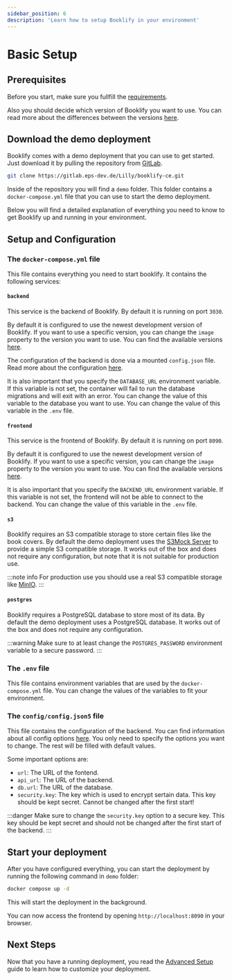 ```yaml
---
sidebar_position: 6
description: 'Learn how to setup Booklify in your environment'
---
```


# Basic Setup

## Prerequisites

Before you start, make sure you fullfill the [requirements](requirements).

Also you should decide which version of Booklify you want to use.
You can read more about the differences between the versions [here](versions).

## Download the demo deployment

Booklify comes with a demo deployment that you can use to get started.
Just download it by pulling the repository from [GitLab](https://gitlab.eps-dev.de/Lilly/booklify-ce).

```bash
git clone https://gitlab.eps-dev.de/Lilly/booklify-ce.git
```

Inside of the repository you will find a `demo` folder.
This folder contains a `docker-compose.yml` file that you can use to start the demo deployment.

Below you will find a detailed explanation of everything you need to know to get Booklify up and running in your environment.

## Setup and Configuration

### The `docker-compose.yml` file

This file contains everything you need to start booklify. It contains the following services:

#### `backend`
This service is the backend of Booklify. By default it is running on port `3030`.

By default it is configured to use the newest development version of Booklify.
If you want to use a specific version, you can change the `image` property to the version you want to use.
You can find the available versions [here](versions).

The configuration of the backend is done via a mounted `config.json` file. Read more about the configuration [here](#the-configconfigjson5-file).

It is also important that you specify the `DATABASE_URL` environment variable.
If this variable is not set, the container will fail to run the database migrations and will exit with an error.
You can change the value of this variable to the database you want to use.
You can change the value of this variable in the `.env` file.

#### `frontend`

This service is the frontend of Booklify. By default it is running on port `8090`.

By default it is configured to use the newest development version of Booklify.
If you want to use a specific version, you can change the `image` property to the version you want to use.
You can find the available versions [here](versions).

It is also important that you specify the `BACKEND_URL` environment variable.
If this variable is not set, the frontend will not be able to connect to the backend.
You can change the value of this variable in the `.env` file.

#### `s3`

Booklify requires an S3 compatible storage to store certain files like the book covers.
By default the demo deployment uses the [S3Mock Server](https://github.com/adobe/S3Mock) to provide a simple S3 compatible storage.
It works out of the box and does not require any configuration, but note that it is not suitable for production use.

:::note info
For production use you should use a real S3 compatible storage like [MinIO](https://min.io/).
:::

#### `postgres`

Booklify requires a PostgreSQL database to store most of its data.
By default the demo deployment uses a PostgreSQL database.
It works out of the box and does not require any configuration.

:::warning
Make sure to at least change the `POSTGRES_PASSWORD` environment variable to a secure password.
:::


### The `.env` file

This file contains environment variables that are used by the `docker-compose.yml` file.
You can change the values of the variables to fit your environment.

### The `config/config.json5` file

This file contains the configuration of the backend. You can find information about all config options [here](config).
You only need to specify the options you want to change. The rest will be filled with default values.

Some important options are:

- `url`: The URL of the fontend.
- `api_url`: The URL of the backend.
- `db.url`: The URL of the database.
- `security.key`: The key which is used to encrypt sertain data. This key should be kept secret. Cannot be changed after the first start!

:::danger
Make sure to change the `security.key` option to a secure key. This key should be kept secret and should not be changed after the first start of the backend.
:::


## Start your deployment

After you have configured everything, you can start the deployment by running the following command in `demo` folder:

```bash
docker compose up -d
```

This will start the deployment in the background.

You can now access the frontend by opening `http://localhost:8090` in your browser.

## Next Steps

Now that you have a running deployment, you read the [Advanced Setup](/advanced-setup) guide to learn how to customize your deployment.

